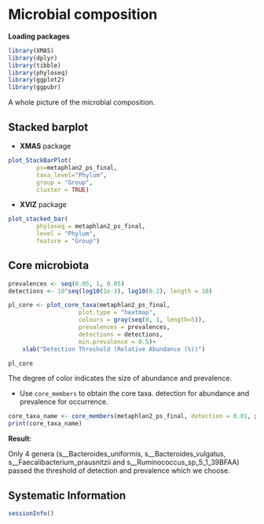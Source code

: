 # Microbial composition

**Loading packages**

```R
library(XMAS)
library(dplyr)
library(tibble)
library(phyloseq)
library(ggplot2)
library(ggpubr)
```


A whole picture of the microbial composition.

## Stacked barplot 

* **XMAS** package
```r
plot_StackBarPlot(
        ps=metaphlan2_ps_final,
        taxa_level="Phylum",
        group = "Group",
        cluster = TRUE)
```

* **XVIZ** package
```r
plot_stacked_bar(
        phyloseq = metaphlan2_ps_final,
        level = "Phylum",
        feature = "Group")
```

## Core microbiota
```r
prevalences <- seq(0.05, 1, 0.05)
detections <- 10^seq(log10(1e-3), log10(0.2), length = 10)

pl_core <- plot_core_taxa(metaphlan2_ps_final, 
                    plot.type = "heatmap", 
                    colours = gray(seq(0, 1, length=5)),
                    prevalences = prevalences, 
                    detections = detections, 
                    min.prevalence = 0.5)+
    xlab("Detection Threshold (Relative Abundance (%))")

pl_core
```

The degree of color indicates the size of abundance and prevalence.

* Use `core_members` to obtain the core taxa. detection for abundance and prevalence for occurrence.
```r
core_taxa_name <- core_members(metaphlan2_ps_final, detection = 0.01, prevalence = 0.5)
print(core_taxa_name)
```

**Result**:

Only 4 genera (s__Bacteroides_uniformis, s__Bacteroides_vulgatus, s__Faecalibacterium_prausnitzii and s__Ruminococcus_sp_5_1_39BFAA) passed the threshold of detection and prevalence which we choose.

## Systematic Information
```r
sessionInfo()
```